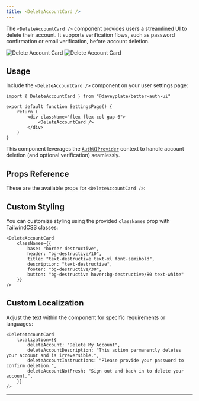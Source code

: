 ```yaml
---
title: <DeleteAccountCard />
---
```


The `<DeleteAccountCard />` component provides users a streamlined UI to delete their account. It supports verification flows, such as password confirmation or email verification, before account deletion.

<img alt="Delete Account Card" src="/screenshots/delete-account-card-dark.png" className="rounded-xl hidden dark:block w-lg mt-0 mb-0" />
<img alt="Delete Account Card" src="/screenshots/delete-account-card-light.png" className="rounded-xl dark:hidden w-lg mt-0 mb-0" />

## Usage

Include the `<DeleteAccountCard />` component on your user settings page:

```tsx
import { DeleteAccountCard } from "@daveyplate/better-auth-ui"

export default function SettingsPage() {
    return (
        <div className="flex flex-col gap-6">
            <DeleteAccountCard />
        </div>
    )
}
```

This component leverages the [`AuthUIProvider`](/components/auth-ui-provider) context to handle account deletion (and optional verification) seamlessly.

## Props Reference

These are the available props for `<DeleteAccountCard />`:

<AutoTypeTable path="../src/components/settings/delete-account-card.tsx" name="DeleteAccountCardProps" />

## Custom Styling

You can customize styling using the provided `classNames` prop with TailwindCSS classes:

```tsx
<DeleteAccountCard
    classNames={{
        base: "border-destructive",
        header: "bg-destructive/10",
        title: "text-destructive text-xl font-semibold",
        description: "text-destructive",
        footer: "bg-destructive/30",
        button: "bg-destructive hover:bg-destructive/80 text-white"
    }}
/>
```

## Custom Localization

Adjust the text within the component for specific requirements or languages:

```tsx
<DeleteAccountCard
    localization={{
        deleteAccount: "Delete My Account",
        deleteAccountDescription: "This action permanently deletes your account and is irreversible.",
        deleteAccountInstructions: "Please provide your password to confirm deletion.",
        deleteAccountNotFresh: "Sign out and back in to delete your account.",
    }}
/>
```

---